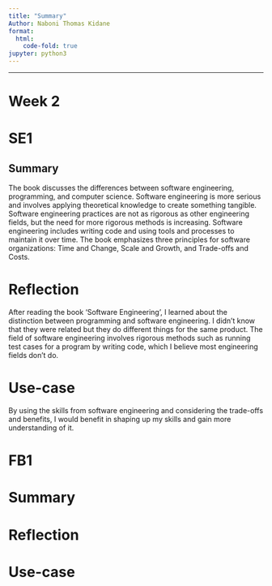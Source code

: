 ---
title: "Summary"
Author: Naboni Thomas Kidane
format:
  html:
    code-fold: true
jupyter: python3
---

---
# Week 2

# SE1

## Summary

The book discusses the differences between software engineering, programming, and computer science. Software engineering is more serious and involves applying theoretical knowledge to create something tangible. Software engineering practices are not as rigorous as other engineering fields, but the need for more rigorous methods is increasing. Software engineering includes writing code and using tools and processes to maintain it over time. The book emphasizes three principles for software organizations: Time and Change, Scale and Growth, and Trade-offs and Costs.

# Reflection

After reading the book ‘Software Engineering’, I learned about the distinction between programming and software engineering. I didn’t know that they were related but they do different things for the same product. The field of software engineering involves rigorous methods such as running test cases for a program by writing code, which I believe most engineering fields don’t do.

# Use-case 
By using the skills from software engineering and considering the trade-offs and benefits, I would benefit in shaping up my skills and gain more understanding of it.



# FB1

# Summary

# Reflection

# Use-case
